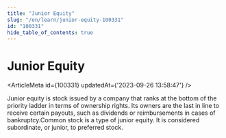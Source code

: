 ```yaml
---
title: "Junior Equity"
slug: "/en/learn/junior-equity-100331"
id: "100331"
hide_table_of_contents: true
---
```



# Junior Equity

<ArticleMeta id={100331} updatedAt={'2023-09-26 13:58:47'} />
<div className='border-solid border-b border-t-0 my-4 border-[var(--ifm-color-gray-300)]' />

Junior equity is stock issued by a company that ranks at the bottom of the priority ladder in terms of ownership rights. Its owners are the last in line to receive certain payouts, such as dividends or reimbursements in cases of bankruptcy.Common stock is a type of junior equity. It is considered subordinate, or junior, to preferred stock.
